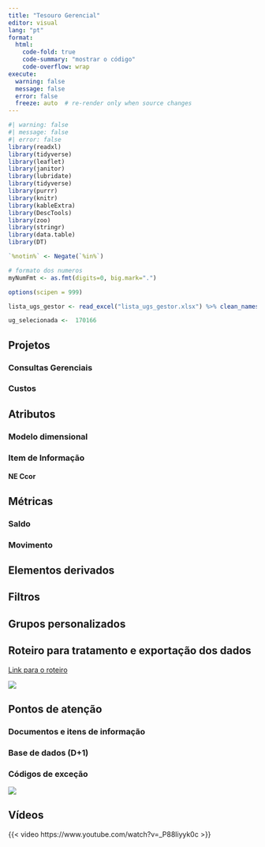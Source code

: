 ```yaml
---
title: "Tesouro Gerencial"
editor: visual
lang: "pt"
format:
  html:
    code-fold: true
    code-summary: "mostrar o código"
    code-overflow: wrap
execute:
  warning: false
  message: false
  error: false
  freeze: auto  # re-render only when source changes 
---
```


```r
#| warning: false
#| message: false
#| error: false
library(readxl)
library(tidyverse)
library(leaflet)
library(janitor)
library(lubridate)
library(tidyverse)
library(purrr)
library(knitr)
library(kableExtra)
library(DescTools)
library(zoo)
library(stringr)
library(data.table)
library(DT)
```

```r
`%notin%` <- Negate(`%in%`)

# formato dos numeros
myNumFmt <- as.fmt(digits=0, big.mark=".")

options(scipen = 999)
```

```r
lista_ugs_gestor <- read_excel("lista_ugs_gestor.xlsx") %>% clean_names()
```

```r
ug_selecionada <-  170166
```

## Projetos

### Consultas Gerenciais

### Custos

## Atributos

### Modelo dimensional

### Item de Informação

#### NE Ccor

### 

## Métricas

### Saldo

### Movimento

## Elementos derivados

## Filtros

## Grupos personalizados

## Roteiro para tratamento e exportação dos dados

[Link para o roteiro](https://docs.google.com/presentation/d/1vVAXferpO-VjXhebgqwIiXspDpGpP39Zt7vGR_2fuL8/edit#slide=id.p)

![](/images/roteiro_tidy_data.png)

## Pontos de atenção

### Documentos e itens de informação

### Base de dados (D+1)

### Códigos de exceção

![](/images/codigo_excecao.png)

## Vídeos

{{< video https://www.youtube.com/watch?v=_P88liyyk0c >}}

